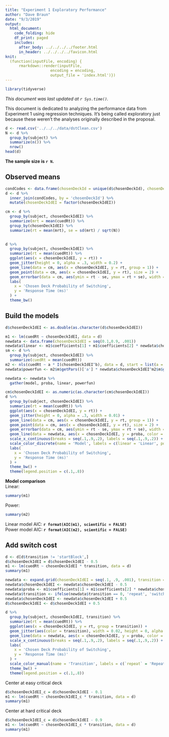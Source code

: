 ```yaml
---
title: "Experiment 1 Exploratory Performance"
author: "Dave Braun"
date: "9/3/2019"
output: 
  html_document:
    code_folding: hide
    df_print: paged
    includes:
      after_body: ../../../../footer.html
      in_header: ../../../../favicon.html
knit:
  (function(inputFile, encoding) {
      rmarkdown::render(inputFile,
                    encoding = encoding,
                    output_file = 'index.html')})
---
```

```r
library(tidyverse)
```


*This document was last updated at `r Sys.time()`.*

This document is dedicated to analyzing the performance data from Experiment 1 using regression techniques. It's being called exploratory just because these weren't the analyses originally described in the proposal.

```r
d <- read.csv('../../../data/dstClean.csv')
N <- d %>% 
  group_by(subject) %>% 
  summarize(n()) %>% 
  nrow()
head(d)
```
**The sample size is `r N`.**


## Observed means

```r
condCodes <- data.frame(chosenDeckId = unique(d$chosenDeckId), chosenDeckIdEI = c(.1,.5,.3,.9,.7))
d <- d %>% 
  inner_join(condCodes, by = 'chosenDeckId') %>% 
  mutate(chosenDeckIdEI = factor(chosenDeckIdEI))
```

```r
cm <- d %>% 
  group_by(subject, chosenDeckIdEI) %>% 
  summarize(mrt = mean(cuedRt)) %>% 
  group_by(chosenDeckIdEI) %>% 
  summarize(rt = mean(mrt), se = sd(mrt) / sqrt(N)) 
  

d %>% 
  group_by(subject, chosenDeckIdEI) %>% 
  summarize(rt = mean(cuedRt)) %>% 
  ggplot(aes(x = chosenDeckIdEI, y = rt)) +
  geom_jitter(height = 0, alpha = .3, width = 0.2) + 
  geom_line(data = cm, aes(x = chosenDeckIdEI, y = rt, group = 1)) +
  geom_point(data = cm, aes(x = chosenDeckIdEI, y = rt), size = 2) +
  geom_errorbar(data = cm, aes(ymin = rt - se, ymax = rt + se), width = .5) + 
  labs(
    x = 'Chosen Deck Probability of Switching',
    y = 'Response Time (ms)'
  ) + 
  theme_bw()

```



## Build the models

```r
d$chosenDeckIdEI <- as.double(as.character(d$chosenDeckIdEI))

m1 <- lm(cuedRt ~ chosenDeckIdEI, data = d)
newdata <- data.frame(chosenDeckIdEI = seq(0.1,0.9, .001))
newdata$linear <- m1$coefficients[1] + m1$coefficients[2] * newdata$chosenDeckIdEI
sm <- d %>% 
  group_by(subject, chosenDeckIdEI) %>% 
  summarize(cuedRt = mean(cuedRt))
m2 <- nls(cuedRt ~ a * I(chosenDeckIdEI^b), data = d, start = list(a = 1000, b = 1), trace=T)
newdata$powerfun <- m2$m$getPars()['a'] * newdata$chosenDeckIdEI^m2$m$getPars()['b']

newdata <- newdata %>% 
  gather(model, proba, linear, powerfun)

```

```r
cm$chosenDeckIdEI <- as.numeric(as.character(cm$chosenDeckIdEI))
d %>% 
  group_by(subject, chosenDeckIdEI) %>% 
  summarize(rt = mean(cuedRt)) %>% 
  ggplot(aes(x = chosenDeckIdEI, y = rt)) +
  geom_jitter(height = 0, alpha = .3, width = 0.01) + 
  geom_line(data = cm, aes(x = chosenDeckIdEI, y = rt, group = 1)) +
  geom_point(data = cm, aes(x = chosenDeckIdEI, y = rt), size = 2) +
  geom_errorbar(data = cm, aes(ymin = rt - se, ymax = rt + se), width = .05) + 
  geom_line(data = newdata, aes(x = chosenDeckIdEI, y = proba, color = model, group = model), size = 1.5, linetype = 'dashed') +
  scale_x_continuous(breaks = seq(.1,.9,.2), labels = seq(.1,.9,.2)) + 
  scale_color_discrete(name = 'Model', labels = c(linear = 'Linear', powerfun = 'Power')) + 
  labs(
    x = 'Chosen Deck Probability of Switching',
    y = 'Response Time (ms)'
  ) + 
  theme_bw() + 
  theme(legend.position = c(.1,.8))
```

**Model comparison**  
Linear:
```r
summary(m1)
```
Power:
```r
summary(m2)
```


Linear model AIC: **`r format(AIC(m1), scientific = FALSE)`**  
Power model AIC: **`r format(AIC(m2), scientific = FALSE)`**
 



## Add switch cost

```r
d <- d[d$transition != 'startBlock',]
d$chosenDeckIdEI = d$chosenDeckIdEI - 0.5
m1 <- lm(cuedRt ~ chosenDeckIdEI * transition, data = d)
summary(m1)

newdata <- expand.grid(chosenDeckIdEI = seq(.1, .9, .001), transition = c(0, 1))
newdata$chosenDeckIdEI <- newdata$chosenDeckIdEI - 0.5
newdata$proba <- m1$coefficients[1] + m1$coefficients[2] * newdata$chosenDeckIdEI + m1$coefficients[3] * newdata$transition + m1$coefficients[4] * newdata$transition * newdata$chosenDeckIdEI
newdata$transition <- ifelse(newdata$transition == 0, 'repeat', 'switch')
newdata$chosenDeckIdEI <- newdata$chosenDeckIdEI + 0.5
d$chosenDeckIdEI <- d$chosenDeckIdEI + 0.5

d %>% 
  group_by(subject, chosenDeckIdEI, transition) %>% 
  summarize(rt = mean(cuedRt)) %>% 
  ggplot(aes(x = chosenDeckIdEI, y = rt, group = transition)) +
  geom_jitter(aes(color = transition), width = 0.02, height = 0, alpha = 0.3)  +
  geom_line(data = newdata, aes(x = chosenDeckIdEI, y = proba, color = transition), size = 2) + 
  scale_x_continuous(breaks = seq(.1,.9,.2), labels = seq(.1,.9,.2)) + 
  labs(
    x = 'Chosen Deck Probability of Switching',
    y = 'Response Time (ms)'
  ) + 
  scale_color_manual(name = 'Transition', labels = c(`repeat` = 'Repeat', `switch`='Switch'), values = c(`repeat` = 'blue', `switch` = 'red')) + 
  theme_bw() +
  theme(legend.position = c(.1,.8))
```


Center at easy critical deck

```r
d$chosenDeckIdEI_c = d$chosenDeckIdEI - 0.1
m1 <- lm(cuedRt ~ chosenDeckIdEI_c * transition, data = d)
summary(m1)
```

Center at hard critical deck

```r
d$chosenDeckIdEI_c = d$chosenDeckIdEI - 0.9
m1 <- lm(cuedRt ~ chosenDeckIdEI_c * transition, data = d)
summary(m1)
```

















